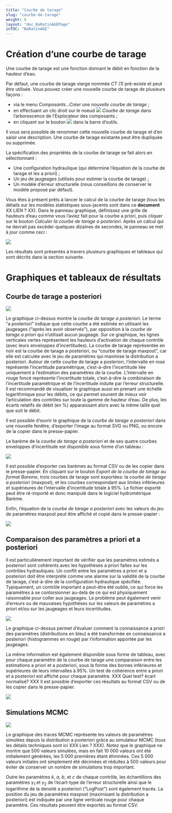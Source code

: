 ---
title: "Courbe de tarage"
slug: "courbe-de-tarage"
weight: 6
layout: "doc_BaRatinAGEPage"
inTOC: "BaRatinAGE"
---

# Création d'une courbe de tarage

Une courbe de tarage est une fonction donnant le débit en fonction de la hauteur d'eau.

Par défaut, une courbe de tarage vierge nommée *CT (1)* pré-existe et peut être utilisée. Vous pouvez créer une nouvelle courbe de tarage de plusieurs façons :

-   via le menu *Composants...Créer une nouvelle courbe de tarage* ;
-   en effectuant un clic droit sur le noeud ![](rating_curve.svg) *Courbe de tarage* dans l'arborescence de l'Explorateur des composants ;
-   en cliquant sur le bouton ![](rating_curve_add.svg) dans la barre d'outils.

Il vous sera possible de renommer cette nouvelle courbe de tarage et d'en saisir une description. Une courbe de tarage existante peut être dupliquée ou supprimée.

La spécification des propriétés de la courbe de tarage se fait alors en sélectionnant :

-    Une configuration hydraulique (qui détermine l'équation de la courbe de tarage et les a priori) ;
-    Un jeu de jaugeages (utilisés pour estimer la courbe de tarage) ;
-    Un modèle d'erreur structurelle (nous conseillons de conserver le modèle proposé par défaut).

Vous êtes à présent prêts à lancer le calcul de la courbe de tarage (tous les détails sur les modèles statistiques sous-jacents sont dans ce **document** XX LIEN ? XX). Dans le panneau graphique, définissez une grille de hauteurs d'eau comme vous l'aviez fait pour la courbe a priori, puis cliquer sur le bouton *Calculer la courbe de tarage a posteriori*. Après un calcul qui ne devrait pas excéder quelques dizaines de secondes, le panneau se met à jour comme ceci :


![](RC_Verrieres.fr.png)

Les résultats sont présentés à travers plusieurs graphiques et tableaux qui sont décrits dans la section suivante.


# Graphiques et tableaux de résultats

## Courbe de tarage a posteriori

![](RC_Verrieres_Post.fr.png)

Le graphique ci-dessus montre la *courbe de tarage a posteriori*. Le terme "a posteriori" indique que cette courbe a été estimée en utilisant les jaugeages ("après les avoir observés"), par opposition à la *courbe de tarage a priori* qui n'utilisait aucun jaugeage. Sur ce graphique, les lignes verticales vertes représentent les hauteurs d'activation de chaque contrôle (avec leurs enveloppes d'incertitudes). La courbe de tarage représentée en noir est la courbe de tarage a posteriori, ou "courbe de tarage maxpost", car elle est calculée avec le jeu de paramètres qui maximise la distribution a posteriori. Autour de cette courbe de tarage a posteriori, l'intervalle en rose représente l'incertitude paramétrique, c'est-à-dire l'incertitude liée uniquement à l'estimation des paramètres de la courbe. L'intervalle en rouge foncé représente l'incertitude totale, c'est-à-dire la combinaison de l'incertitude paramétrique et de l'incertitude induite par l'erreur structurelle. Il est recommandé de visualiser le graphique aussi en prenant une échelle logarithmique pour les débits, ce qui permet souvent de mieux voir l’articulation des contrôles sur toute la gamme de hauteur d’eau. De plus, les écarts relatifs de débit (en %) apparaissant alors avec la même taille quel que soit le débit.

Il est possible d'ouvrir le graphique de la *courbe de tarage a posteriori* dans une nouvelle fenêtre, d'exporter l'image au format SVG ou PNG, ou encore de la copier dans le presse-papier.

Le barème de la *courbe de tarage a posteriori* et de ses quatre courbes enveloppes d'incertitude est disponible sous forme d'un tableau :

![](RC_Verrieres_Table.fr.png)

Il est possible d'exporter ces barèmes au format CSV ou de les copier dans le presse-papier. En cliquant sur le bouton *Export de la courbe de tarage au format Bareme*, trois courbes de tarage sont exportées: la *courbe de tarage a posteriori* (maxpost), et les courbes correspondant aux limites inférieures et supérieures de l'intervalle d'incertitude totale à 95%. Le fichier exporté peut être ré-importé et donc manipulé dans le logiciel hydrométrique Barème.

Enfin, l'équation de la *courbe de tarage a posteriori* avec les valeurs du jeu de paramètres maxpost peut être affiché et copié dans le presse-papier :

![](RC_Verrieres_Equation.fr.png)


## Comparaison des paramètres a priori et a posteriori

Il est particulièrement important de vérifier que les paramètres estimés a posteriori sont cohérents avec les hypothèses a priori faites sur les contrôles hydrauliques. Un conflit entre les paramètres a priori et a posteriori doit être interprété comme une alarme sur la validité de la courbe de tarage, c'est-à-dire de la configuration hydraulique spécifiée. Typiquement, un contrôle important a peut-être été oublié, ce qui force les paramètres à se contorsionner au-delà de ce qui est physiquement raisonnable pour coller aux jaugeages. Le problème peut également venir d'erreurs ou de mauvaises hypothèses sur les valeurs de paramètres a priori et/ou sur les jaugeages et leurs incertitudes.

![](RC_Verrieres_Param.fr.png)

Le graphique ci-dessus permet d'évaluer comment la connaissance a priori des paramètres (distributions en bleu) a été transformée en connaissance a posteriori (histogrammes en rouge) par l'information apportée par les jaugeages.

La même information est également disponible sous forme de tableau, avec pour chaque paramètre de la courbe de tarage une comparaison entre les estimations a priori et a posteriori, sous la forme des bornes inférieures et supérieures de leurs intervalles  à 95%. Un test de cohérence entre a priori et a posteriori est affiché pour chaque paramètre. XXX Quel test? écart normalisé? XXX Il est possible d'exporter ces résultats au format CSV ou de les copier dans le presse-papier.

![](RC_Verrieres_Param_Summary.fr.png)

## Simulations MCMC

![](RC_Verrieres_MCMC.fr.png)

Le graphique des traces MCMC représente les valeurs de paramètres simulées depuis la distribution a posteriori grâce au simulateur MCMC (tous les détails techniques sont ici XXX Lien ? XXX). Notez que le graphique ne montre que 500 valeurs simulées, mais en fait 10 000 valeurs ont été initialement générées, les 5 000 premières étant éliminées. Ces 5 000 valeurs initiales ont simplement été décimées et réduites à 500 valeurs pour éviter de conserver un nombre de simulations trop important. 

Outre les paramètres $k$, $a$, $b$, et $c$ de chaque contrôle, les échantillons des paramètres $\gamma_1$ et $\gamma_2$ de l'écart-type de l'erreur structurelle ainsi que le logarithme de la densité a posteriori ("LogPost") sont également tracés. La position du jeu de paramètres maxpost (maximisant la distribution a posteriori) est indiquée par une ligne verticale rouge pour chaque paramètre. Ces résultats peuvent être exportés au format CSV.

